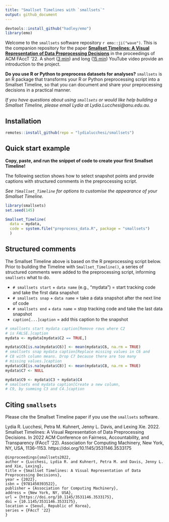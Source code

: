 ```yaml
---
title: "Smallset Timelines with `smallsets`"
output: github_document
---
```


```r
devtools::install_github("hadley/emo")
library(emo)
```

Welcome to the `smallsets` software repository `r emo::ji("wave")`. This is the companion repository for the paper [**Smallset Timelines: A Visual Representation of Data Preprocessing Decisions**](https://dl.acm.org/doi/abs/10.1145/3531146.3533175) in the proceedings of ACM FAccT '22. A short ([3 min](https://www.youtube.com/watch?v=_fpn02h3IUo)) and long ([15 min](https://www.youtube.com/watch?v=I_ksOv6rj1Y)) YouTube video provide an introduction to the project.

**Do you use R or Python to preprocess datasets for analyses?**
`smallsets` is an R package that transforms your R or Python preprocessing script into a Smallset Timeline, so that you can document and share your preprocessing decisions in a practical manner.

*If you have questions about using `smallsets` or would like help building a Smallset Timeline, please email Lydia at Lydia.Lucchesi@anu.edu.au.*

## Installation

```r
remotes::install_github(repo = "lydialucchesi/smallsets")
```

## Quick start example

**Copy, paste, and run the snippet of code to create your first Smallset Timeline!**

The following section shows how to select snapshot points and provide captions with structured comments in the preprocessing script.

*See `?Smallset_Timeline` for options to customise the appearance of your Smallset Timeline.*
```r
library(smallsets)
set.seed(145)

Smallset_Timeline(
  data = mydata,
  code = system.file("preprocess_data.R", package = "smallsets")
  )
```

## Structured comments

The Smallset Timeline above is based on the R preprocessing script below. Prior to building the Timeline with `Smallset_Timeline()`, a series of structured comments were added to the preprocessing script, informing `smallsets` what to do.

* `# smallsets start` + `data name` (e.g., "mydata") = start tracking code and take the first data snapshot
* `# smallsets snap` + `data name` = take a data snapshot after the next line of code
* `# smallsets end` + `data name` = stop tracking code and take the last data snapshot
* `caption[...]caption` = add this caption to the snapshot

```r
# smallsets start mydata caption[Remove rows where C2 
# is FALSE.]caption
mydata <- mydata[mydata$C2 == TRUE,]

mydata$C6[is.na(mydata$C6)] <- mean(mydata$C6, na.rm = TRUE)
# smallsets snap mydata caption[Replace missing values in C6 and
# C8 with column means. Drop C7 because there are too many 
# missing values.]caption
mydata$C8[is.na(mydata$C8)] <- mean(mydata$C8, na.rm = TRUE)
mydata$C7 <- NULL

mydata$C9 <- mydata$C3 + mydata$C4
# smallsets end mydata caption[Create a new column,
# C9, by summing C3 and C4.]caption
```

## Citing `smallsets`

Please cite the Smallset Timeline paper if you use the `smallsets` software.

Lydia R. Lucchesi, Petra M. Kuhnert, Jenny L. Davis, and Lexing Xie. 2022. Smallset Timelines: A Visual Representation of Data Preprocessing Decisions. In 2022 ACM Conference on Fairness, Accountability, and Transparency (FAccT '22). Association for Computing Machinery, New York, NY, USA, 1136–1153. https://doi.org/10.1145/3531146.3533175

```
@inproceedings{smallsets2022, 
author = {Lucchesi, Lydia R. and Kuhnert, Petra M. and Davis, Jenny L. and Xie, Lexing}, 
title = {Smallset Timelines: A Visual Representation of Data Preprocessing Decisions}, 
year = {2022}, 
isbn = {9781450393522}, 
publisher = {Association for Computing Machinery}, 
address = {New York, NY, USA}, 
url = {https://doi.org/10.1145/3531146.3533175}, 
doi = {10.1145/3531146.3533175}, 
location = {Seoul, Republic of Korea}, 
series = {FAccT '22}
}
```